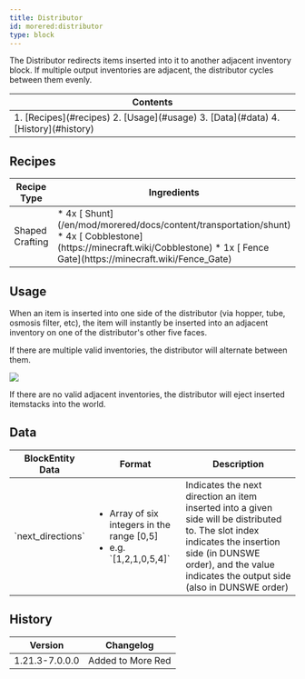 ```yaml
---
title: Distributor
id: morered:distributor
type: block
---
```


The Distributor redirects items inserted into it to another adjacent inventory block. If multiple output inventories are adjacent, the distributor cycles between them evenly.

<table>
	<thead><tr><th>Contents</th></tr></thead>
	<tbody><tr><td>
		1. [Recipes](#recipes)
		2. [Usage](#usage)
		3. [Data](#data)
		4. [History](#history)
	</td></tr></tbody>
</table>

## Recipes

<table>
	<thead>
		<tr>
			<th>Recipe Type</th>
			<th>Ingredients</th>
			<th>Output</th>
			<th>Example</th>
		</tr>
	</thead>
	<tbody>
		<tr>
			<td>Shaped Crafting</td>
			<td style={{width: '30%'}}>
				* 4x [<ModAsset width={32} height={32} location='morered:shunt'/> Shunt](/en/mod/morered/docs/content/transportation/shunt)
				* 4x [<ModAsset width={32} height={32} location='cobblestone'/> Cobblestone](https://minecraft.wiki/Cobblestone)
				* 1x [<ModAsset width={32} height={32} location='oak_fence_gate'/> Fence Gate](https://minecraft.wiki/Fence_Gate)
			</td>
			<td>
				* 1x Distributor
			</td>
			<td>
				![Shaped Crafting Recipe for Distributors](https://commoble.net/images/morered/recipes/distributor_recipe.png)
			</td>
		</tr>
	</tbody>
</table>

## Usage

When an item is inserted into one side of the distributor (via hopper, tube, osmosis filter, etc),
the item will instantly be inserted into an adjacent inventory on one of the distributor's other five faces.

If there are multiple valid inventories, the distributor will alternate between them.

![](https://commoble.net/images/tubesreloaded/distributor.gif)

If there are no valid adjacent inventories, the distributor will eject inserted itemstacks into the world.

## Data

<table>
	<thead><tr><th>BlockEntity Data</th><th>Format</th><th>Description</th></tr></thead>
	<tbody>
		<tr>
			<td>`next_directions`</td>
			<td><ul><li>Array of six integers in the range [0,5]</li><li>e.g. `[1,2,1,0,5,4]`</li></ul></td>
			<td>Indicates the next direction an item inserted into a given side will be distributed to. The slot index indicates the insertion side (in DUNSWE order), and the value indicates the output side (also in DUNSWE order)</td>
		</tr>
	</tbody>
</table>

## History
| Version | Changelog
| --- | -
| 1.21.3-7.0.0.0 | Added to More Red
